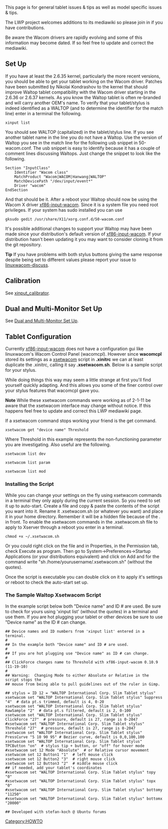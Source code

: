 This page is for general tablet issues & tips as well as model specific issues & tips.

The LWP project welcomes additions to its mediawiki so please join in if you have contributions.

Be aware the Wacom drivers are rapidly evolving and some of this information may become dated.  If so feel free to update and correct the mediawiki.

== Set Up ==
If you have at least the 2.6.35 kernel, particularly the more recent versions, you should be able to get your tablet working on the Wacom driver.  Patches have been submitted by Nikolai Kondrashov to the kernel that should improve Waltop tablet compatibility with the Wacom driver starting in the 2.6.36 or 2.6.37 kernels.  As you know the Waltop tablet is often re-branded and will carry another OEM's name.  To verify that your tablet/stylus is indeed identified as a WALTOP (and to determine the identifier for the match line) enter in a terminal the following.
<pre>
xinput list
</pre>
You should see WALTOP (capitalized) in the tablet/stylus line.  If you see another tablet name in the line you do not have a Waltop.  Use the version of Waltop you see in the match line for the following usb snippet in 50-wacom.conf.  The usb snippet is easy to identify because it has a couple of comment lines discussing Waltops.  Just change the snippet to look like the following.
<pre>
Section "InputClass"
	Identifier "Wacom class"
	MatchProduct "Wacom|WACOM|Hanwang|WALTOP"
	MatchDevicePath "/dev/input/event*"
	Driver "wacom"
EndSection
</pre>
And that should be it.  After a reboot your Waltop should now be using the Wacom X driver [[xf86-input-wacom]].  Since it is a system file you need root privileges.  If your system has sudo installed you can use
<pre>
gksudo gedit /usr/share/X11/xorg.conf.d/50-wacom.conf
</pre>

It's possible additional changes to support your Waltop may have been made since your distribution's default version of [[xf86-input-wacom]].  If your distribution hasn't been updating it you may want to consider cloning it from the git repository.

'''Tip''' If you have problems with both stylus buttons giving the same response despite being set to different values please report your issue to [https://lists.sourceforge.net/lists/listinfo/linuxwacom-discuss linuxwacom-discuss].

== Calibration ==

See [[External applications#xinput_calibrator|xinput_calibrator]].

== Dual and Multi-Monitor Set Up ==
See [[Dual and Multi-Monitor Set Up]].

== Tablet Configuration ==
Currently [[xf86-input-wacom]] does not have a configuration gui like linuxwacom's Wacom Control Panel (wacomcpl).  However since '''wacomcpl''' stored its settings as a [[xsetwacom]] script in '''.xinitrc''' we can at least duplicate the .xinitrc, calling it say '''.xsetwacom.sh'''.  Below is a sample script for your stylus.

While doing things this way may seem a little strange at first you'll find yourself quickly adapting.  And this allows you some of the finer control over your stylus features that wacomcpl gave you.

'''Note''' While these xsetwacom commands were working as of 2-1-11 be aware that the xsetwacom interface may change without notice.  If this happens feel free to update and correct this LWP mediawiki page.

If a xsetwacom command stops working your friend is the get command.
<pre>
xsetwacom get "device name" Threshold
</pre>
Where Threshold in this example represents the non-functioning parameter you are investigating.  Also useful are the following.
<pre>
xsetwacom list dev

xsetwacom list param

xsetwacom list mod
</pre>

=== Installing the Script ===
While you can change your settings on the fly using xsetwacom commands in a terminal they only apply during the current session.  So you need to set it up to auto-start.  Create a file and copy & paste the contents of the script you want into it.  Rename it .xsetwacom.sh (or whatever you want) and place it in your home directory. Remember it will be a hidden file because of the . in front. To enable the xsetwacom commands in the .xsetwacom.sh file to apply to Xserver through a reboot you enter in a terminal.
<pre>
chmod +x ~/.xsetwacom.sh
</pre>
Or you could right click on the file and in Properties, in the Permission tab, check Execute as program. Then go to System->Preferences->Startup Applications (or your distributions equivalent) and click on Add and for the command write "sh /home/yourusername/.xsetwacom.sh" (without the quotes).

Once the script is executable you can double click on it to apply it's settings or reboot to check the auto-start set up.

=== The Sample Waltop Xsetwacom Script ===
In the example script below both "Device name" and ID # are used. Be sure to check for yours using 'xinput  list' (without the quotes) in a terminal and use them. If you are hot plugging your tablet or other devices be sure to use "Device name" as the ID # can change.
<pre>
## Device names and ID numbers from 'xinput list' entered in a terminal.
#
## In the example both "Device name" and ID # are used.
#
## If you are hot plugging use "Device name" as ID # can change.
#
## ClickForce changes name to Threshold with xf86-input-wacom 0.10.9 (11-19-10)
#
## Warning:  Changing Mode to either Absolute or Relative in the script stops the
## mouse from being able to pull guidelines out of the ruler in Gimp.

## stylus = ID 12 = "WALTOP International Corp. Slim Tablet stylus"
xsetwacom set "WALTOP International Corp. Slim Tablet stylus" Suppress "4"  # data pt.s trimmed, default is 4, 0-20
xsetwacom set "WALTOP International Corp. Slim Tablet stylus" RawSample "2"  # data pt.s filtered, default is 2, 0-100 
xsetwacom set "WALTOP International Corp. Slim Tablet stylus" ClickForce "27"  # pressure, default is 27, range is 0-2047
#xsetwacom set "WALTOP International Corp. Slim Tablet stylus" Threshold "27"  # pressure, default is 27, range is 0-2047
xsetwacom set "WALTOP International Corp. Slim Tablet stylus" PressCurve "5 10 90 95" # Bezier curve, default is 0,0,100,100
xsetwacom set "WALTOP International Corp. Slim Tablet stylus" TPCButton "on"  # stylus tip + button, or "off" for hover mode
#xsetwacom set 12 Mode "Absolute"  # or Relative cursor movement
xsetwacom set 12 Button1 "1"  # left mouse click
xsetwacom set 12 Button2 "3"  # right mouse click
xsetwacom set 12 Button3 "2"  # middle mouse click
## if needed, add your tablet's coordinates
#xsetwacom set "WALTOP International Corp. Slim Tablet stylus" topy "0"
#xsetwacom set "WALTOP International Corp. Slim Tablet stylus" topx "0"
#xsetwacom set "WALTOP International Corp. Slim Tablet stylus" bottomy "11250"
#xsetwacom set "WALTOP International Corp. Slim Tablet stylus" bottomx "20000"

## Developed with stefan-koch @ Ubuntu forums
</pre>


[[Category:HOWTO]]
